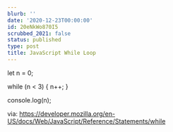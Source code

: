 ```yaml
---
blurb: ''
date: '2020-12-23T00:00:00'
id: 20eNkWo870I5
scrubbed_2021: false
status: published
type: post
title: JavaScript While Loop
---
```


let n = 0;

while (n < 3) {
  n++;
}

console.log(n);


via: https://developer.mozilla.org/en-US/docs/Web/JavaScript/Reference/Statements/while
